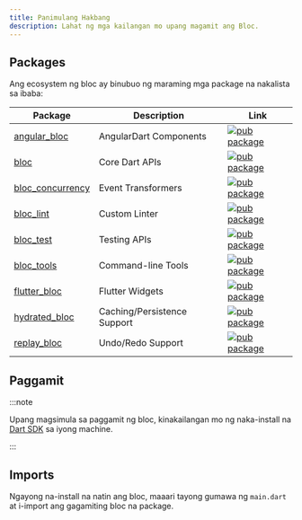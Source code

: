 ```yaml
---
title: Panimulang Hakbang
description: Lahat ng mga kailangan mo upang magamit ang Bloc.
---
```



## Packages

Ang ecosystem ng bloc ay binubuo ng maraming mga package na nakalista sa ibaba:

| Package                                                                                    | Description                 | Link                                                                                                           |
| ------------------------------------------------------------------------------------------ | --------------------------- | -------------------------------------------------------------------------------------------------------------- |
| [angular_bloc](https://github.com/felangel/bloc/tree/master/packages/angular_bloc)         | AngularDart Components      | [![pub package](https://img.shields.io/pub/v/angular_bloc.svg)](https://pub.dev/packages/angular_bloc)         |
| [bloc](https://github.com/felangel/bloc/tree/master/packages/bloc)                         | Core Dart APIs              | [![pub package](https://img.shields.io/pub/v/bloc.svg)](https://pub.dev/packages/bloc)                         |
| [bloc_concurrency](https://github.com/felangel/bloc/tree/master/packages/bloc_concurrency) | Event Transformers          | [![pub package](https://img.shields.io/pub/v/bloc_concurrency.svg)](https://pub.dev/packages/bloc_concurrency) |
| [bloc_lint](https://github.com/felangel/bloc/tree/master/packages/bloc_lint)               | Custom Linter               | [![pub package](https://img.shields.io/pub/v/bloc_lint.svg)](https://pub.dev/packages/bloc_lint)               |
| [bloc_test](https://github.com/felangel/bloc/tree/master/packages/bloc_test)               | Testing APIs                | [![pub package](https://img.shields.io/pub/v/bloc_test.svg)](https://pub.dev/packages/bloc_test)               |
| [bloc_tools](https://github.com/felangel/bloc/tree/master/packages/bloc_tools)             | Command-line Tools          | [![pub package](https://img.shields.io/pub/v/bloc_tools.svg)](https://pub.dev/packages/bloc_tools)             |
| [flutter_bloc](https://github.com/felangel/bloc/tree/master/packages/flutter_bloc)         | Flutter Widgets             | [![pub package](https://img.shields.io/pub/v/flutter_bloc.svg)](https://pub.dev/packages/flutter_bloc)         |
| [hydrated_bloc](https://github.com/felangel/bloc/tree/master/packages/hydrated_bloc)       | Caching/Persistence Support | [![pub package](https://img.shields.io/pub/v/hydrated_bloc.svg)](https://pub.dev/packages/hydrated_bloc)       |
| [replay_bloc](https://github.com/felangel/bloc/tree/master/packages/replay_bloc)           | Undo/Redo Support           | [![pub package](https://img.shields.io/pub/v/replay_bloc.svg)](https://pub.dev/packages/replay_bloc)           |

## Paggamit

<InstallationTabs />

:::note

Upang magsimula sa paggamit ng bloc, kinakailangan mo ng naka-install na
[Dart SDK](https://dart.dev/get-dart) sa iyong machine.

:::

## Imports

Ngayong na-install na natin ang bloc, maaari tayong gumawa ng `main.dart` at
i-import ang gagamiting bloc na package.

<ImportTabs />
